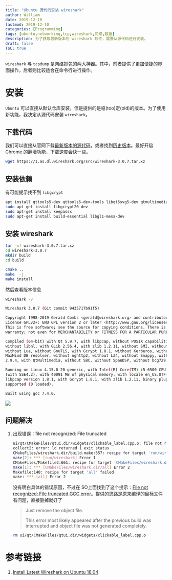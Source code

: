 ```yaml
---
title: "Ubuntu 源代码安装 wireshark"
author: William
date: 2019-12-10
lastmod: 2019-12-10
categories: [Programming]
tags: [ubuntu,networking,tcp,wireshark,网络,数据]
description: 为了获取最新版本的 wireshark 软件，需要从源代码进行安装。
draft: false
ToC: true
---
```


`wireshark` 与 `tcpdump` 是网络抓包的两大神器。其中，前者提供了更加便捷的界面操作，后者则比较适合在命令行进行操作。

# 安装

`Ubuntu` 可以直接从默认仓库安装，但是提供的是稳(too)定(old)的版本。为了使用新功能，我决定从源代码安装 `wireshark`。

## 下载代码

我们可以直接从官网下载[最新版本的源代码](https://www.wireshark.org/#download)，或者找到[历史版本](https://www.wireshark.org/download/src/)。最好开启 Chrome 的翻墙功能，下载速度会快一些。

```bash
wget https://1.as.dl.wireshark.org/src/wireshark-3.0.7.tar.xz
```



## 安装依赖

有可能提示找不到 `libgcrypt`

```bash
apt install qttools5-dev qttools5-dev-tools libqt5svg5-dev qtmultimedia5-dev build-essential automake autoconf libgtk2.0-dev libglib2.0-dev flex bison libpcap-dev libgcrypt20-dev cmake -y
sudo apt-get install libgcrypt20-dev
sudo apt-get install keepassx
sudo apt-get install build-essential libgl1-mesa-dev
```



## 安装 wireshark

```bash
tar -xf wireshark-3.0.7.tar.xz
cd wireshark-3.0.7
mkdir build
cd build

cmake ..
make  -j
make install
```

然后查看版本信息

```bash
wireshark -v

Wireshark 3.0.7 (Git commit 9435717b91f5)

Copyright 1998-2019 Gerald Combs <gerald@wireshark.org> and contributors.
License GPLv2+: GNU GPL version 2 or later <http://www.gnu.org/licenses/old-licenses/gpl-2.0.html>
This is free software; see the source for copying conditions. There is NO
warranty; not even for MERCHANTABILITY or FITNESS FOR A PARTICULAR PURPOSE.

Compiled (64-bit) with Qt 5.9.7, with libpcap, without POSIX capabilities,
without libnl, with GLib 2.56.4, with zlib 1.2.11, without SMI, without c-ares,
without Lua, without GnuTLS, with Gcrypt 1.8.1, without Kerberos, without
MaxMind DB resolver, without nghttp2, without LZ4, without Snappy, with libxml2
2.9.4, with QtMultimedia, without SBC, without SpanDSP, without bcg729.

Running on Linux 4.15.0-20-generic, with Intel(R) Core(TM) i5-6500 CPU @ 3.20GHz
(with SSE4.2), with 40091 MB of physical memory, with locale en_US.UTF-8, with
libpcap version 1.8.1, with Gcrypt 1.8.1, with zlib 1.2.11, binary plugins
supported (0 loaded).

Built using gcc 7.4.0.
```

![](/images/2019-12-10-Ubuntu-源代码安装-wireshark/wireshark.png)

## 问题解决

1. 出现错误：file not recognized: File truncated 

    ```bash
    ui/qt/CMakeFiles/qtui.dir/widgets/clickable_label.cpp.o: file not recognized: File truncated 
    collect2: error: ld returned 1 exit status
    CMakeFiles/wireshark.dir/build.make:557: recipe for target 'run/wireshark' failed  
    make[2]: *** [run/wireshark] Error 1  
    CMakeFiles/Makefile2:661: recipe for target 'CMakeFiles/wireshark.dir/all' failed  
    make[1]: *** [CMakeFiles/wireshark.dir/all] Error 2
    Makefile:140: recipe for target 'all' failed
    make: *** [all] Error 2      
    ```

    没有明白具体的错误原因，不过在 SO上面找到了这个提示：[File not recognized: File truncated GCC error](https://stackoverflow.com/questions/5713894/file-not-recognized-file-truncated-gcc-error)。提供的思路是原来编译的目标文件有问题，直接删掉就好了

    > Just remove the object file.
    >
    > This error most likely appeared after the previous build was interrupted and object file was not generated completely.



    ```bash
    rm ui/qt/CMakeFiles/qtui.dir/widgets/clickable_label.cpp.o
    ```

   

# 参考链接
1. [Install Latest Wireshark on Ubuntu 18.04](https://kifarunix.com/install-latest-wireshark-on-ubuntu-18-04/)
